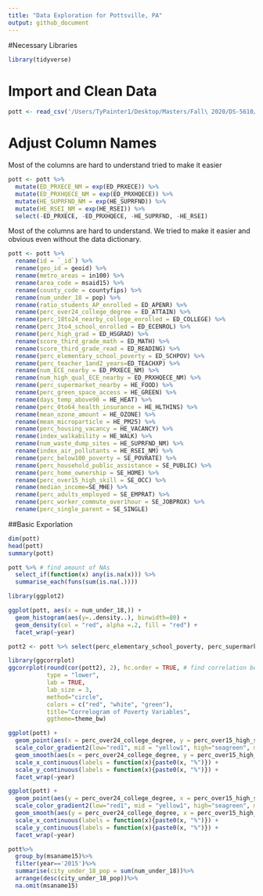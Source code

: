 ```yaml
---
title: "Data Exploration for Pottsville, PA"
output: github_document
---
```



#Necessary Libraries
```r
library(tidyverse)
```

# Import and Clean Data

```r
pott <- read_csv('/Users/TyPainter1/Desktop/Masters/Fall\ 2020/DS-5610/eda20-team5-project/Data\ Basics/data.csv') %>% filter(msaname15 == 'Pottsville, PA Micro Area') # filter for Pottsville
```

# Adjust Column Names

Most of the columns are hard to understand tried to make it easier
```r
pott <- pott %>% 
  mutate(ED_PRXECE_NM = exp(ED_PRXECE)) %>%
  mutate(ED_PRXHQECE_NM = exp(ED_PRXHQECE)) %>%
  mutate(HE_SUPRFND_NM = exp(HE_SUPRFND)) %>%
  mutate(HE_RSEI_NM = exp(HE_RSEI)) %>%
  select(-ED_PRXECE, -ED_PRXHQECE, -HE_SUPRFND, -HE_RSEI)
```

Most of the columns are hard to understand. We tried to make it easier and obvious even without the data dictionary.

```r
pott <- pott %>% 
  rename(id = `_id`) %>% 
  rename(geo_id = geoid) %>% 
  rename(metro_areas = in100) %>%
  rename(area_code = msaid15) %>% 
  rename(county_code = countyfips) %>%
  rename(num_under_18 = pop) %>% 
  rename(ratio_students_AP_enrolled = ED_APENR) %>%
  rename(perc_over24_college_degree = ED_ATTAIN) %>%
  rename(perc_18to24_nearby_college_enrolled = ED_COLLEGE) %>%
  rename(perc_3to4_school_enrolled = ED_ECENROL) %>%
  rename(perc_high_grad = ED_HSGRAD) %>%
  rename(score_third_grade_math = ED_MATH) %>%
  rename(score_third_grade_read = ED_READING) %>%
  rename(perc_elementary_school_poverty = ED_SCHPOV) %>% 
  rename(perc_teacher_1and2_years=ED_TEACHXP) %>% 
  rename(num_ECE_nearby = ED_PRXECE_NM) %>% 
  rename(num_high_qual_ECE_nearby = ED_PRXHQECE_NM) %>% 
  rename(perc_supermarket_nearby = HE_FOOD) %>% 
  rename(perc_green_space_access = HE_GREEN) %>%
  rename(days_temp_above90 = HE_HEAT) %>%
  rename(perc_0to64_health_insurance = HE_HLTHINS) %>%
  rename(mean_ozone_amount = HE_OZONE) %>%
  rename(mean_microparticle = HE_PM25) %>%
  rename(perc_housing_vacancy = HE_VACANCY) %>%
  rename(index_walkability = HE_WALK) %>% 
  rename(num_waste_dump_sites = HE_SUPRFND_NM) %>%
  rename(index_air_pollutants = HE_RSEI_NM) %>%
  rename(perc_below100_poverty = SE_POVRATE) %>%
  rename(perc_household_public_assistance = SE_PUBLIC) %>%
  rename(perc_home_ownership = SE_HOME) %>%
  rename(perc_over15_high_skill = SE_OCC) %>%
  rename(median_income=SE_MHE) %>%
  rename(perc_adults_employed = SE_EMPRAT) %>%
  rename(perc_worker_commute_over1hour = SE_JOBPROX) %>%
  rename(perc_single_parent = SE_SINGLE)
```

##Basic Exporlation
```r
dim(pott)
head(pott)
summary(pott)
```

```r
pott %>% # find amount of NAs
  select_if(function(x) any(is.na(x))) %>% 
  summarise_each(funs(sum(is.na(.))))
```

```r
library(ggplot2)

ggplot(pott, aes(x = num_under_18,)) +
  geom_histogram(aes(y=..density..), binwidth=80) +
  geom_density(col = "red", alpha =.2, fill = "red") +
  facet_wrap(~year)
```

```r
pott2 <- pott %>% select(perc_elementary_school_poverty, perc_supermarket_nearby, perc_green_space_access, perc_0to64_health_insurance, perc_below100_poverty, perc_household_public_assistance, perc_home_ownership, perc_adults_employed)

library(ggcorrplot)
ggcorrplot(round(cor(pott2), 2), hc.order = TRUE, # find correlation between poverty variables
           type = "lower", 
           lab = TRUE, 
           lab_size = 3, 
           method="circle", 
           colors = c("red", "white", "green"), 
           title="Correlogram of Poverty Variables", 
           ggtheme=theme_bw)
```

```r
ggplot(pott) +
  geom_point(aes(x = perc_over24_college_degree, y = perc_over15_high_skill, col = median_income)) +
  scale_color_gradient2(low="red1", mid = "yellow1", high="seagreen", midpoint = median(pott$median_income), breaks = c(30000,40000,50000,60000,70000), labels = c("$30K","$40K", "$50K", "$60K", "$70K")) +
  geom_smooth(aes(x = perc_over24_college_degree, y = perc_over15_high_skill), col = "blue", se = FALSE, method = "lm") +
  scale_x_continuous(labels = function(x){paste0(x, "%")}) +
  scale_y_continuous(labels = function(x){paste0(x, "%")}) +
  facet_wrap(~year)
```

```r
ggplot(pott) +
  geom_point(aes(y = perc_over24_college_degree, x = perc_over15_high_skill, col = median_income)) +
  scale_color_gradient2(low="red1", mid = "yellow1", high="seagreen", midpoint = median(pott$median_income), breaks = c(30000,40000,50000,60000,70000), labels = c("$30K","$40K", "$50K", "$60K", "$70K")) +
  geom_smooth(aes(y = perc_over24_college_degree, x = perc_over15_high_skill), col = "blue", se = FALSE, method = "lm") +
  scale_x_continuous(labels = function(x){paste0(x, "%")}) +
  scale_y_continuous(labels = function(x){paste0(x, "%")}) +
  facet_wrap(~year)
```


```r
pott%>%
  group_by(msaname15)%>%
  filter(year=='2015')%>%
  summarise(city_under_18_pop = sum(num_under_18))%>%
  arrange(desc(city_under_18_pop))%>%
  na.omit(msaname15)
```

